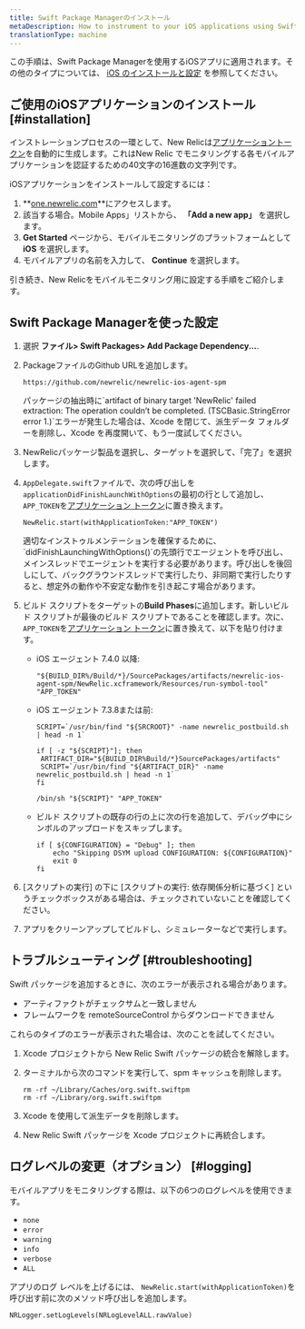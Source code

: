 ```yaml
---
title: Swift Package Managerのインストール
metaDescription: How to instrument to your iOS applications using Swift Package Manager.
translationType: machine
---
```


この手順は、Swift Package Managerを使用するiOSアプリに適用されます。その他のタイプについては、 [iOS のインストールと設定](/docs/mobile-monitoring-installation/ios-installation-and-configuration) を参照してください。

## ご使用のiOSアプリケーションのインストール [#installation]

インストレーションプロセスの一環として、New Relicは[アプリケーショントークン](/docs/mobile-apps/viewing-your-application-token)を自動的に生成します。これはNew Relic でモニタリングする各モバイルアプリケーションを認証するための40文字の16進数の文字列です。

iOSアプリケーションをインストールして設定するには：

1. **[one.newrelic.com](https://one.newrelic.com/all-capabilities)**にアクセスします。
2. 該当する場合。Mobile Apps」リストから、 **「Add a new app」** を選択します。
3. **Get Started** ページから、モバイルモニタリングのプラットフォームとして **iOS** を選択します。
4. モバイルアプリの名前を入力して、 **Continue** を選択します。

引き続き、New Relicをモバイルモニタリング用に設定する手順をご紹介します。

## Swift Package Managerを使った設定

1. 選択 **ファイル> Swift Packages> Add Package Dependency...**.

2. PackageファイルのGithub URLを追加します。

   ```
   https://github.com/newrelic/newrelic-ios-agent-spm
   ```

   <Callout variant="tip">
     パッケージの抽出時に`artifact of binary target 'NewRelic' failed extraction: The operation couldn’t be completed. (TSCBasic.StringError error 1.)`エラーが発生した場合は、Xcode を閉じて、派生データ フォルダーを削除し、Xcode を再度開いて、もう一度試してください。
   </Callout>

3. NewRelicパッケージ製品を選択し、ターゲットを選択して、「完了」を選択します。

4. `AppDelegate.swift`ファイルで、次の呼び出しを`applicationDidFinishLaunchWithOptions`の最初の行として追加し、 `APP_TOKEN`を[アプリケーション トークン](/docs/mobile-apps/viewing-your-application-token)に置き換えます。

   ```
   NewRelic.start(withApplicationToken:"APP_TOKEN")
   ```

   <Callout variant="important">
     適切なインストゥルメンテーションを確保するために、`didFinishLaunchingWithOptions()`の先頭行でエージェントを呼び出し、メインスレッドでエージェントを実行する必要があります。呼び出しを後回しにして、バックグラウンドスレッドで実行したり、非同期で実行したりすると、想定外の動作や不安定な動作を引き起こす場合があります。
   </Callout>

5. ビルド スクリプトをターゲットの**Build Phases**に追加します。新しいビルド スクリプトが最後のビルド スクリプトであることを確認します。次に、 `APP_TOKEN`を[アプリケーション トークン](/docs/mobile-apps/viewing-your-application-token)に置き換えて、以下を貼り付けます。

   * iOS エージェント 7.4.0 以降:

     ```
     "${BUILD_DIR%/Build/*}/SourcePackages/artifacts/newrelic-ios-agent-spm/NewRelic.xcframework/Resources/run-symbol-tool" "APP_TOKEN"
     ```

   * iOS エージェント 7.3.8または前:

     ```
     SCRIPT=`/usr/bin/find "${SRCROOT}" -name newrelic_postbuild.sh | head -n 1`

     if [ -z "${SCRIPT}"]; then
      ARTIFACT_DIR="${BUILD_DIR%Build/*}SourcePackages/artifacts"
      SCRIPT=`/usr/bin/find "${ARTIFACT_DIR}" -name newrelic_postbuild.sh | head -n 1`
     fi

     /bin/sh "${SCRIPT}" "APP_TOKEN"
     ```

   * ビルド スクリプトの既存の行の上に次の行を追加して、デバッグ中にシンボルのアップロードをスキップします。

     ```
     if [ ${CONFIGURATION} = "Debug" ]; then
         echo "Skipping DSYM upload CONFIGURATION: ${CONFIGURATION}"
         exit 0
     fi
     ```

6. \[スクリプトの実行] の下に \[スクリプトの実行: 依存関係分析に基づく] というチェックボックスがある場合は、チェックされていないことを確認してください。

7. アプリをクリーンアップしてビルドし、シミュレーターなどで実行します。

<InstallFeedback/>

## トラブルシューティング [#troubleshooting]

Swift パッケージを追加するときに、次のエラーが表示される場合があります。

* アーティファクトがチェックサムと一致しません
* フレームワークを remoteSourceControl からダウンロードできません

これらのタイプのエラーが表示された場合は、次のことを試してください。

1. Xcode プロジェクトから New Relic Swift パッケージの統合を解除します。

2. ターミナルから次のコマンドを実行して、spm キャッシュを削除します。

   ```
   rm -rf ~/Library/Caches/org.swift.swiftpm
   rm -rf ~/Library/org.swift.swiftpm
   ```

3. Xcode を使用して派生データを削除します。

4. New Relic Swift パッケージを Xcode プロジェクトに再統合します。

## ログレベルの変更（オプション） [#logging]

モバイルアプリをモニタリングする際は、以下の6つのログレベルを使用できます。

* `none`
* `error`
* `warning`
* `info`
* `verbose`
* `ALL`

アプリのログ レベルを上げるには、 `NewRelic.start(withApplicationToken)`を呼び出す前に次のメソッド呼び出しを追加します。

```
NRLogger.setLogLevels(NRLogLevelALL.rawValue)
```
